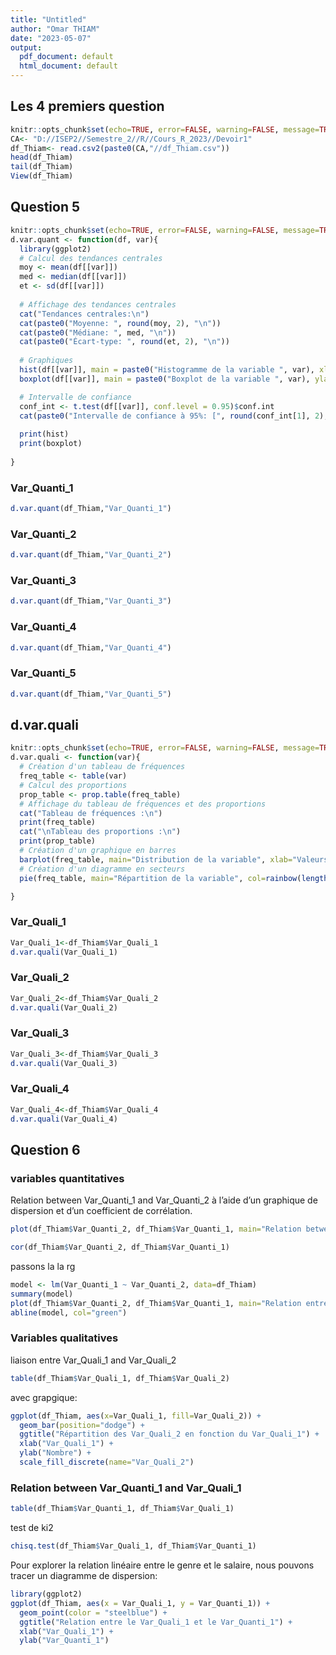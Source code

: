 ---
title: "Untitled"
author: "Omar THIAM"
date: "2023-05-07"
output:
  pdf_document: default
  html_document: default
---

## Les  4 premiers question

```{r setup,error=FALSE, warning=FALSE, message=TRUE}
knitr::opts_chunk$set(echo=TRUE, error=FALSE, warning=FALSE, message=TRUE)
CA<- "D://ISEP2//Semestre_2//R//Cours_R_2023//Devoir1"
df_Thiam<- read.csv2(paste0(CA,"//df_Thiam.csv"))
head(df_Thiam)
tail(df_Thiam)
View(df_Thiam)
```

## Question 5


```{r}
knitr::opts_chunk$set(echo=TRUE, error=FALSE, warning=FALSE, message=TRUE)
d.var.quant <- function(df, var){
  library(ggplot2)
  # Calcul des tendances centrales
  moy <- mean(df[[var]])
  med <- median(df[[var]])
  et <- sd(df[[var]])
  
  # Affichage des tendances centrales
  cat("Tendances centrales:\n")
  cat(paste0("Moyenne: ", round(moy, 2), "\n"))
  cat(paste0("Médiane: ", med, "\n"))
  cat(paste0("Écart-type: ", round(et, 2), "\n"))
  
  # Graphiques
  hist(df[[var]], main = paste0("Histogramme de la variable ", var), xlab = var)
  boxplot(df[[var]], main = paste0("Boxplot de la variable ", var), ylab = var)

  # Intervalle de confiance
  conf_int <- t.test(df[[var]], conf.level = 0.95)$conf.int
  cat(paste0("Intervalle de confiance à 95%: [", round(conf_int[1], 2), ", ",   round(conf_int[2], 2), "]\n"))
  
  print(hist)
  print(boxplot)
  
}


```

### Var_Quanti_1

```{r}
d.var.quant(df_Thiam,"Var_Quanti_1")
```


### Var_Quanti_2

```{r}
d.var.quant(df_Thiam,"Var_Quanti_2")
```


### Var_Quanti_3

```{r}
d.var.quant(df_Thiam,"Var_Quanti_3")
```


### Var_Quanti_4

```{r}
d.var.quant(df_Thiam,"Var_Quanti_4")
```


### Var_Quanti_5

```{r}
d.var.quant(df_Thiam,"Var_Quanti_5")
```




## d.var.quali

```{r}
knitr::opts_chunk$set(echo=TRUE, error=FALSE, warning=FALSE, message=TRUE)
d.var.quali <- function(var){
  # Création d'un tableau de fréquences
  freq_table <- table(var)
  # Calcul des proportions
  prop_table <- prop.table(freq_table)
  # Affichage du tableau de fréquences et des proportions
  cat("Tableau de fréquences :\n")
  print(freq_table)
  cat("\nTableau des proportions :\n")
  print(prop_table)
  # Création d'un graphique en barres
  barplot(freq_table, main="Distribution de la variable", xlab="Valeurs", ylab="Fréquences", col=rainbow(length(freq_table)))
  # Création d'un diagramme en secteurs
  pie(freq_table, main="Répartition de la variable", col=rainbow(length(freq_table)))

}

```


### Var_Quali_1
```{r}
Var_Quali_1<-df_Thiam$Var_Quali_1
d.var.quali(Var_Quali_1)
```

### Var_Quali_2

```{r}
Var_Quali_2<-df_Thiam$Var_Quali_2
d.var.quali(Var_Quali_2)

```

### Var_Quali_3
```{r}
Var_Quali_3<-df_Thiam$Var_Quali_3
d.var.quali(Var_Quali_3)

```

### Var_Quali_4
```{r}
Var_Quali_4<-df_Thiam$Var_Quali_4
d.var.quali(Var_Quali_4)
```


## Question 6

### variables quantitatives

Relation between Var_Quanti_1 and Var_Quanti_2 à l'aide d'un graphique de dispersion et d'un coefficient de corrélation.


```{r}
plot(df_Thiam$Var_Quanti_2, df_Thiam$Var_Quanti_1, main="Relation between Var_Quanti_1 and Var_Quanti_2", xlab="Var_Quanti_2", ylab="Var_Quanti_1", col="steelblue")

```


```{r}
cor(df_Thiam$Var_Quanti_2, df_Thiam$Var_Quanti_1)

```


passons la la rg

```{r}
model <- lm(Var_Quanti_1 ~ Var_Quanti_2, data=df_Thiam)
summary(model)
plot(df_Thiam$Var_Quanti_2, df_Thiam$Var_Quanti_1, main="Relation entre le Var_Quanti_2 et le Var_Quanti_1", xlab="Moy", ylab="Salaire", col="steelblue")
abline(model, col="green")

```

### Variables qualitatives

liaison entre Var_Quali_1 and Var_Quali_2

```{r}
table(df_Thiam$Var_Quali_1, df_Thiam$Var_Quali_2)

```
 avec grapgique:
 
```{r}
ggplot(df_Thiam, aes(x=Var_Quali_1, fill=Var_Quali_2)) +
  geom_bar(position="dodge") +
  ggtitle("Répartition des Var_Quali_2 en fonction du Var_Quali_1") +
  xlab("Var_Quali_1") +
  ylab("Nombre") +
  scale_fill_discrete(name="Var_Quali_2")

```
 

### Relation between Var_Quanti_1 and Var_Quali_1

```{r}
table(df_Thiam$Var_Quanti_1, df_Thiam$Var_Quali_1)

```
test de ki2

```{r}
chisq.test(df_Thiam$Var_Quali_1, df_Thiam$Var_Quanti_1)

```

Pour explorer la relation linéaire entre le genre et le salaire, nous pouvons tracer un diagramme de dispersion:
```{r}
library(ggplot2)
ggplot(df_Thiam, aes(x = Var_Quali_1, y = Var_Quanti_1)) +
  geom_point(color = "steelblue") +
  ggtitle("Relation entre le Var_Quali_1 et le Var_Quanti_1") +
  xlab("Var_Quali_1") +
  ylab("Var_Quanti_1")

```


